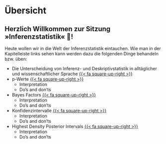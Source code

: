 # Übersicht {.unnumbered}

## Herzlich Willkommen zur Sitzung »Inferenzstatistik« 👋!

Heute wollen wir in die Welt der Inferenzstatistik eintauchen. Wie man in der Kapitelleiste links sehen kann werden dazu die folgenden Dinge behandeln bzw. üben:

* Die Unterscheidung von Inferenz- und Deskriptivstatistik in alltäglicher und wissenschaftlicher Sprache [{{< fa square-up-right >}} ](Inferenz_versus_Deskriptivstatistik.qmd)
* p-Werte [{{< fa square-up-right >}} ](p-Werte.qmd)
    * Interpretation
    * Do's and don'ts
* Bayes Factors [{{< fa square-up-right >}} ](Bayes Factors.qmd)
    * Interpretation
    * Do's and don'ts    
* Konfidenzintervalle [{{< fa square-up-right >}} ](Konfidenzintervalle.qmd)
    * Interpretation
    * Do's and don'ts 
* Highest Density Posterior Intervals [{{< fa square-up-right >}} ](Highest Density Posterior Intervals.qmd)
    * Interpretation
    * Do's and don'ts 